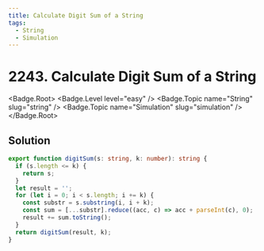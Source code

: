 ```yaml
---
title: Calculate Digit Sum of a String
tags:
  - String
  - Simulation
---
```


# 2243. Calculate Digit Sum of a String

<Badge.Root>
  <Badge.Level level="easy" />
  <Badge.Topic name="String" slug="string" />
  <Badge.Topic name="Simulation" slug="simulation" />
</Badge.Root>

## Solution

```typescript filename="solution.ts" copy
export function digitSum(s: string, k: number): string {
  if (s.length <= k) {
    return s;
  }
  let result = '';
  for (let i = 0; i < s.length; i += k) {
    const substr = s.substring(i, i + k);
    const sum = [...substr].reduce((acc, c) => acc + parseInt(c), 0);
    result += sum.toString();
  }
  return digitSum(result, k);
}
```

<ProblemLink
  codingSite="leetcode"
  href="https://leetcode.com/problems/calculate-digit-sum-of-a-string"
  title="Calculate Digit Sum of a String"
/>

